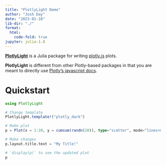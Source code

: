 ```yaml
---
title: "PlotlyLight Demo"
author: "Josh Day"
date: "2023-01-18"
lib-dir: "./"
format:
  html:
    code-fold: true
jupyter: julia-1.8
---
```



[**PlotlyLight**](https://github.com/juliacomputing/PlotlyLight.jl) is a Julia package for writing [plotly.js](https://plotly.com/javascript/) plots.

**PlotlyLight** is different from other Plotly-based packages in that you are meant to directly use [Plotly's javascript docs](https://plotly.com/javascript/).


# Quickstart


```julia
using PlotlyLight

# Change template
PlotlyLight.template!("plotly_dark")

# Make plot
p = Plot(x = 1:20, y = cumsum(randn(20)), type="scatter", mode="lines+markers")

# Make changes
p.layout.title.text = "My Title!"

# `display(p)` to see the updated plot
p
```

